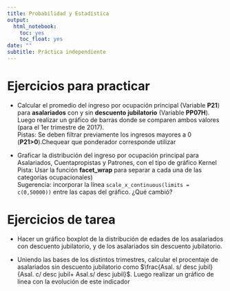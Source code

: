 ```yaml
---
title: Probabilidad y Estadística
output:
  html_notebook:
    toc: yes
    toc_float: yes
date: ""
subtitle: Práctica independiente
---
```




# Ejercicios para practicar
* Calcular el promedio del ingreso por ocupación principal (Variable **P21**)  para  **asalariados** con y sin **descuento jubilatorio** (Variable **PP07H**). Luego realizar un gráfico de barras donde se comparen ambos valores (para el 1er trimestre de 2017).                   
  Pistas: Se deben filtrar previamente los ingresos mayores a 0 (**P21>0**).Chequear que ponderador corresponde utilizar           
               
- Graficar la distribución del ingreso por ocupación principal para Asalariados, Cuentapropistas y Patrones, con el tipo de gráfico Kernel                 
   Pista: Usar la función **facet_wrap** para separar a cada una de las categorías ocupacionales)                
   Sugerencia: incorporar la línea ``` scale_x_continuous(limits = c(0,50000)) ``` entre las capas del gráfico. ¿Qué cambió?



# Ejercicios de tarea

- Hacer un gráfico boxplot de la distribución de edades de los asalariados con descuento jubilatorio, y de los asalariados sin descuento jubilatorio.

- Uniendo las bases de los distintos trimestres, calcular el procentaje de asalariados sin descuento jubilatorio como $\frac{Asal. s/ desc jubil}{Asal. c/ desc jubil+ Asal.s/ desc jubil}$. Luego realizar un gráfico de linea con la evolución de este indicador



